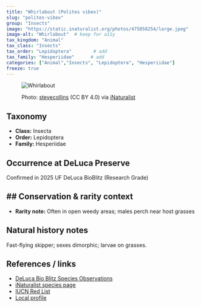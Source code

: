 ```yaml
---
title: "Whirlabout (Polites vibex)"
slug: "polites-vibex"
group: "Insects"
image: "https://static.inaturalist.org/photos/475058254/large.jpeg"        # keep for thumbnails
image-alt: "Whirlabout"  # keep for a11y
tax_kingdom: "Animal"
tax_class: "Insects"
tax_order: "Lepidoptera"        # add
tax_family: "Hesperiidae"      # add
categories: ["Animal","Insects", "Lepidoptera", "Hesperiidae"]
freeze: true
---
```


<figure class="species-figure">

<img src="https://static.inaturalist.org/photos/475058254/large.jpeg" alt="Whirlabout" class="species-photo"/>

<figcaption class="photo-credit">

Photo: <a href="https://www.inaturalist.org/people/stevecollins">stevecollins</a> (CC BY 4.0) via <a href="https://www.inaturalist.org/observations/264558804">iNaturalist</a>

</figcaption>

</figure>

## Taxonomy

-   **Class:** Insecta
-   **Order:** Lepidoptera
-   **Family:** Hesperiidae

## Occurrence at DeLuca Preserve

Confirmed in 2025 UF DeLuca BioBlitz (Research Grade)

## \## Conservation & rarity context

-   **Rarity note:** Often in open weedy areas; males perch near host grasses

## Natural history notes

Fast-flying skipper; sexes dimorphic; larvae on grasses.

## References / links

-   [DeLuca Bio Blitz Species Observations](NA)
-   [iNaturalist species page](NA)
-   [IUCN Red List](NA)
-   [Local profile](NA)
